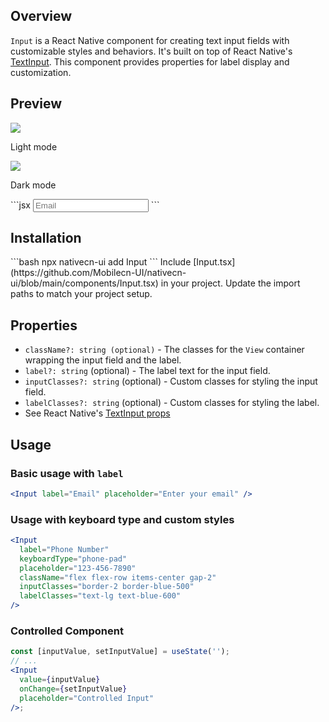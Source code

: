 ## Overview

`Input` is a React Native component for creating text input fields with customizable styles and behaviors.
It's built on top of React Native's [TextInput](https://reactnative.dev/docs/textinput). This component
provides properties for label display and customization.

## Preview

<Tabs>
  <Tab title="Preview">
    <div style={{ display: 'flex', justifyContent: 'center' }}>
      <div style={{ marginRight: '40px' }}>
        <img src="https://raw.githubusercontent.com/Mobilecn-UI/nativecn-ui/main/assets/examples/components/input-light.png" />
        <p>Light mode</p>
      </div>
      <div style={{ marginRight: '40px' }}>
        <img src="https://raw.githubusercontent.com/Mobilecn-UI/nativecn-ui/main/assets/examples/components/input-dark.png" />
        <p>Dark mode</p>
      </div>
    </div>
  </Tab>
  <Tab title="Code">
    ```jsx
    <Input placeholder="Email" />
    ```
  </Tab>
</Tabs>

## Installation

<Tabs>
  <Tab title="CLI">
  ```bash
  npx nativecn-ui add Input 
  ```
  </Tab>
  <Tab title="Manual">
    <Steps>
      <Step title="First Step">
        Include [Input.tsx](https://github.com/Mobilecn-UI/nativecn-ui/blob/main/components/Input.tsx) in your project.
        </Step>
      <Step title="Second Step">
        Update the import paths to match your project setup.
      </Step>
    </Steps>
  </Tab>
</Tabs>

## Properties

- `className?: string (optional)` - The classes for the `View` container wrapping the input field and the label.
- `label?: string` (optional) - The label text for the input field.
- `inputClasses?: string` (optional) - Custom classes for styling the input field.
- `labelClasses?: string` (optional) - Custom classes for styling the label.
- See React Native's [TextInput props](https://reactnative.dev/docs/textinput#props)

## Usage

### Basic usage with `label`

```jsx
<Input label="Email" placeholder="Enter your email" />
```

### Usage with keyboard type and custom styles

```jsx
<Input
  label="Phone Number"
  keyboardType="phone-pad"
  placeholder="123-456-7890"
  className="flex flex-row items-center gap-2"
  inputClasses="border-2 border-blue-500"
  labelClasses="text-lg text-blue-600"
/>
```

### Controlled Component

```jsx
const [inputValue, setInputValue] = useState('');
// ...
<Input
  value={inputValue}
  onChange={setInputValue}
  placeholder="Controlled Input"
/>;
```
